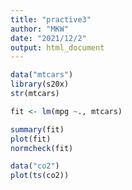 ```yaml
---
title: "practive3"
author: "MKW"
date: "2021/12/2"
output: html_document
---
```


```r
data("mtcars")
library(s20x)
str(mtcars)

fit <- lm(mpg ~., mtcars)

summary(fit)
plot(fit)
normcheck(fit)

data("co2")
plot(ts(co2))
```

